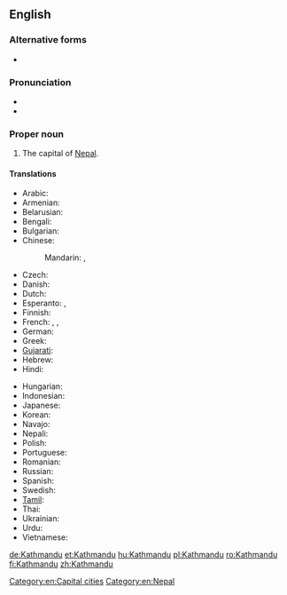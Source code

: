 ==English==
{{wikipedia}}

===Alternative forms===
*{{l|en|Katmandu}}

===Pronunciation===
* {{IPA|/ˌkatmanˈduː/}}
* {{rhymes|uː}}

===Proper noun===
{{en-proper noun}}

# The capital of [[Nepal]].

====Translations====
{{trans-top|Kathmandu}}
* Arabic: {{t-|ar|كاثماندو|m|tr=kathmaandu}}
* Armenian: {{t-|hy|Կատմանդու|tr=Katmandu}}
* Belarusian: {{t-|be|Катманду|m|tr=Katmandú}}
* Bengali: {{t-|bn|কাঠমান্ডু|tr=kaṭhmanḍu|sc=Beng}}
* Bulgarian: {{t-|bg|Катманду|m|tr=Katmandu}}
* Chinese:
*: Mandarin: {{t|cmn|加德滿都|sc=Hani}}, {{t|cmn|加德满都|tr=Jiādémǎndū|sc=Hani}}
* Czech: {{t+|cs|Káthmándú|m}}
* Danish: {{t-|da|Katmandu}}
* Dutch: {{t-|nl|Kathmandu}}
* Esperanto: {{t-|eo|Katmanduo}}, {{t-|eo|Katmando}}
* Finnish: {{t-|fi|Katmandu}}
* French: {{t+|fr|Katmandou|m}}, {{t-|fr|Kathmandu|m}}, {{t-|fr|Kātmāndū|m}}
* German: {{t+|de|Kathmandu|n}}
* Greek: {{t-|el|Κατμαντού|tr=Katmantoú}}
* [[Gujarati]]: {{t-|gu|કાઠમંડુ|sc=Gujr|tr=kāṭhamaṇḍu}}
* Hebrew: {{t-|he|קטמנדו}}
* Hindi: {{t-|hi|काठमांडू|m|tr=kāṭhmāṇḍū}}
{{trans-mid}}
* Hungarian: {{t+|hu|Katmandu}}
* Indonesian: {{t-|id|Kathmandu}}
* Japanese: {{t-|ja|カトマンズ|tr=Katomanzu}}
* Korean: {{t-|ko|카트만두|tr=Kateumandu|sc=Hang}}
* Navajo: {{tø|nv|Kʼatmandoo}}
* Nepali: {{t-|ne|काठमांडौ|tr=kāṭhmāṛəuṁ|sc=Deva}}
* Polish: {{t+|pl|Katmandu|m}}
* Portuguese: {{t-|pt|Katmandu|m}}
* Romanian: {{t+|ro|Kathmandu}}
* Russian: {{t-|ru|Катманду|m|tr=Katmandú}}
* Spanish: {{t+|es|Katmandú|m}}
* Swedish: {{t-|sv|Katmandu}}
* [[Tamil]]: {{t-|ta|காட்மாண்டூ|tr=kāṭmāṇṭū}}
* Thai: {{t-|th|กาฐมาณฑุ|tr=kaatmaanthu}}
* Ukrainian: {{t-|uk|Катманду|m|tr=Katmandú}}
* Urdu: {{t-|ur|کاٹھمانڈو|m|tr=kāṭhmāṇḍū|sc=ur-Arab}}
* Vietnamese: {{t-|vi|Kathmandu}}
{{trans-bottom}}

[[Category:en:Capital cities]]
[[Category:en:Nepal]]

[[de:Kathmandu]]
[[et:Kathmandu]]
[[hu:Kathmandu]]
[[pl:Kathmandu]]
[[ro:Kathmandu]]
[[fi:Kathmandu]]
[[zh:Kathmandu]]